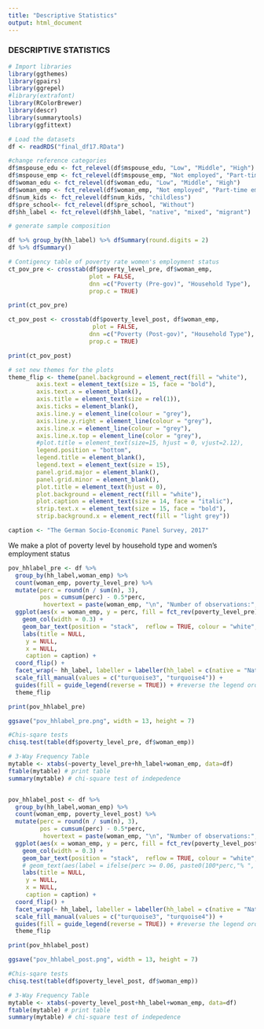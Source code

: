 ```yaml
---
title: "Descriptive Statistics"
output: html_document
---
```


### DESCRIPTIVE STATISTICS

```r
# Import libraries
library(ggthemes)
library(gpairs)
library(ggrepel)
#library(extrafont)
library(RColorBrewer)
library(descr)
library(summarytools)
library(ggfittext)
```


```r
# Load the datasets
df <- readRDS("final_df17.RData")

#change reference categories
df$mspouse_edu <- fct_relevel(df$mspouse_edu, "Low", "Middle", "High")
df$mspouse_emp <- fct_relevel(df$mspouse_emp, "Not employed", "Part-time employed", "Full-time employed")
df$woman_edu <- fct_relevel(df$woman_edu, "Low", "Middle", "High")
df$woman_emp <- fct_relevel(df$woman_emp, "Not employed", "Part-time employed", "Full-time employed")
df$num_kids <- fct_relevel(df$num_kids, "childless")
df$pre_school<- fct_relevel(df$pre_school, "Without")
df$hh_label <- fct_relevel(df$hh_label, "native", "mixed", "migrant")
```


```r
# generate sample composition

df %>% group_by(hh_label) %>% dfSummary(round.digits = 2)
df %>% dfSummary()
```


```r
# Contigency table of poverty rate women's employment status
ct_pov_pre <- crosstab(df$poverty_level_pre, df$woman_emp, 
                       plot = FALSE,
                       dnn =c("Poverty (Pre-gov)", "Household Type"),
                       prop.c = TRUE)

print(ct_pov_pre)

ct_pov_post <- crosstab(df$poverty_level_post, df$woman_emp, 
                        plot = FALSE,
                       dnn =c("Poverty (Post-gov)", "Household Type"),
                       prop.c = TRUE)

print(ct_pov_post)
```



```r
# set new themes for the plots
theme_flip <- theme(panel.background = element_rect(fill = "white"),
        axis.text = element_text(size = 15, face = "bold"),
        axis.text.x = element_blank(),
        axis.title = element_text(size = rel(1)),
        axis.ticks = element_blank(),
        axis.line.y = element_line(colour = "grey"),
        axis.line.y.right = element_line(colour = "grey"),
        axis.line.x = element_line(colour = "grey"),
        axis.line.x.top = element_line(color = "grey"),
        #plot.title = element_text(size=15, hjust = 0, vjust=2.12),
        legend.position = "bottom",
        legend.title = element_blank(),
        legend.text = element_text(size = 15),
        panel.grid.major = element_blank(),
        panel.grid.minor = element_blank(),
        plot.title = element_text(hjust = 0),
        plot.background = element_rect(fill = "white"),
        plot.caption = element_text(size = 14, face = "italic"),
        strip.text.x = element_text(size = 15, face = "bold"),
        strip.background.x = element_rect(fill = "light grey"))

caption <- "The German Socio-Economic Panel Survey, 2017"

```

We make a plot of poverty level by household type and women's employment status

```r
pov_hhlabel_pre <- df %>% 
  group_by(hh_label,woman_emp) %>% 
  count(woman_emp, poverty_level_pre) %>% 
  mutate(perc = round(n / sum(n), 3),
         pos = cumsum(perc) - 0.5*perc,
          hovertext = paste(woman_emp, "\n", "Number of observations:", n, "\n", paste0("Percentage: ",perc *100,"%"))) %>% 
  ggplot(aes(x = woman_emp, y = perc, fill = fct_rev(poverty_level_pre), label = ifelse(perc >= 0.04, paste0(100*perc,"% ", "\n", "(",n,")"), ""))) +
    geom_col(width = 0.3) +
    geom_bar_text(position = "stack",  reflow = TRUE, colour = "white", place = "center", fontface = "bold", min.size = 4, size = 11) +
    labs(title = NULL,
     y = NULL,
     x = NULL,
     caption = caption) +
  coord_flip() +
  facet_wrap(~ hh_label, labeller = labeller(hh_label = c(native = "Native", mixed = "Mixed", migrant = "Migrant"))) +
  scale_fill_manual(values = c("turquoise3", "turquoise4")) +
  guides(fill = guide_legend(reverse = TRUE)) + #reverse the legend order
  theme_flip

print(pov_hhlabel_pre)

ggsave("pov_hhlabel_pre.png", width = 13, height = 7)

#Chis-sqare tests
chisq.test(table(df$poverty_level_pre, df$woman_emp))

# 3-Way Frequency Table
mytable <- xtabs(~poverty_level_pre+hh_label+woman_emp, data=df)
ftable(mytable) # print table
summary(mytable) # chi-square test of indepedence


pov_hhlabel_post <- df %>% 
  group_by(hh_label,woman_emp) %>% 
  count(woman_emp, poverty_level_post) %>% 
  mutate(perc = round(n / sum(n), 3),
         pos = cumsum(perc) - 0.5*perc,
          hovertext = paste(woman_emp, "\n", "Number of observations:", n, "\n", paste0("Percentage: ",perc *100,"%"))) %>% 
  ggplot(aes(x = woman_emp, y = perc, fill = fct_rev(poverty_level_post), label = ifelse(perc >= 0.04, paste0(100*perc,"% ", "\n", "(",n,")"), ""))) +
    geom_col(width = 0.3) +
    geom_bar_text(position = "stack",  reflow = TRUE, colour = "white", place = "center", fontface = "bold", min.size = 4, size = 11) +
    # geom_text(aes(label = ifelse(perc >= 0.06, paste0(100*perc,"% ", "(",n,")"), ""),y = pos), size = 2.8, color = "white", fontface = "bold") +
    labs(title = NULL,
     y = NULL,
     x = NULL,
     caption = caption) +
  coord_flip() +
  facet_wrap(~ hh_label, labeller = labeller(hh_label = c(native = "Native", mixed = "Mixed", migrant = "Migrant"))) +
  scale_fill_manual(values = c("turquoise3", "turquoise4")) +
  guides(fill = guide_legend(reverse = TRUE)) + #reverse the legend order
  theme_flip

print(pov_hhlabel_post)

ggsave("pov_hhlabel_post.png", width = 13, height = 7)

#Chis-sqare tests
chisq.test(table(df$poverty_level_post, df$woman_emp))

# 3-Way Frequency Table
mytable <- xtabs(~poverty_level_post+hh_label+woman_emp, data=df)
ftable(mytable) # print table
summary(mytable) # chi-square test of indepedence
```